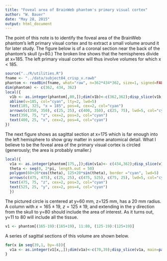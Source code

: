 ```yaml
---
title: "Foveal area of BrainWeb phantom's primary visual cortex"
author: "W. Bauer"
date: "May 28, 2015"
output: html_document
---
```


The point of this note is to identify the foveal area of the BrainWeb phantom's left primary visual cortex and to extract a small volume around it for later study. The figure below is of a coronal section near the back of the phantom's skull (y=80.) The broken line shows that the hemispheres divide at x=185. The left primary visual cortex will thus involve volumes for which x < 185.  

```r
source("../R/utilities.R")
fname <- "../data/subject04_crisp_v.rawb"
phantom <- readBin(fname, what="raw", n=362*434*362, size=1, signed=FALSE, endian="big")
dim(phantom) <- c(362, 434, 362)
local({
  v1b <- as.integer(phantom[,80,]);dim(v1b)<-c(362,362);disp_slice(v1b, main="Coronal section, y=80")
  abline(v=185, col="cyan", lty=2, lwd=5)
  text(185, 325, "x = 185", pos=4, cex=2, col="cyan")
  arrows(c(350, 350), c(25, 25), c(400, 350), c(25, 75), lwd=5, col="cyan")
  text(350, 75, "z", cex=2, pos=3, col="cyan")
  text(400, 25, "x", cex=2, pos=4, col="cyan")
})
```

The next figure shows as sagittal section at x=175 which is far enough into the left hemisphere to show gray matter in some anatomical detail. What I believe to be the foveal area of the primary visual cortex is circled (generously; the area is probably smaller.)

```r
local({
  v1a <- as.integer(phantom[175,,]);dim(v1a)<- c(434,362);disp_slice(v1a, main="Sagittal section, x=175\n(left hemisphere)")
  theta <- seq(0, 2*pi, length.out = 50)
  polygon(60+20*cos(theta), 125+20*sin(theta), border ="cyan", lwd=5)
  arrows(c(475, 475), c(25, 25), c(475, 525), c(75, 25), lwd=5, col="cyan")
  text(475, 75, "z", cex=2, pos=3, col="cyan")
  text(525, 25, "y", cex=2, pos=4, col="cyan")
  })
```

The pictured circle is centered at y=60 mm, z=125 mm, has a 20 mm radius. A column with $x = 165 \pm 19$, $z=125\pm 19$, and extending in the y direction from the skull to y=80 should include the area of interest. As it turns out, y=11 to 80 will include all the tissue.

```r
v1 <- phantom[(165-19):(165+19), 11:80, (125-19):(125+19)]
```

A series of sagittal sections of this volume are shown below.

```r
for(x in seq(39,1, by=-6)){
  v1a <- as.integer(v1[x,,]);dim(v1a)<-c(70,39);disp_slice(v1a, main=paste("x = ", x+165-19))
}

```

